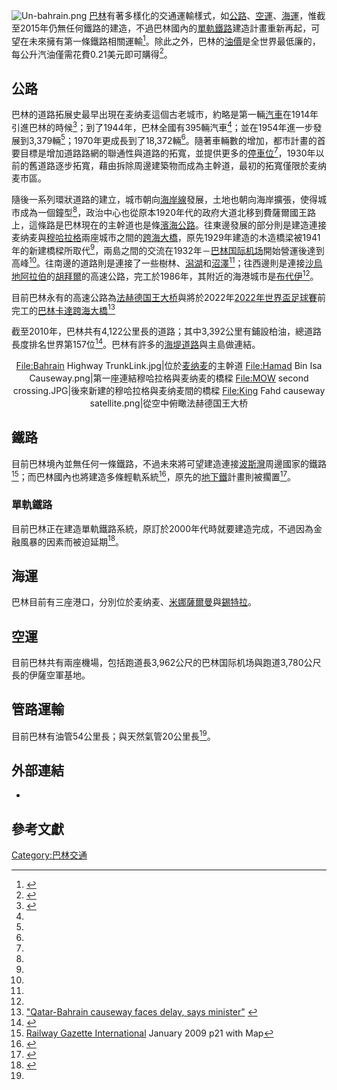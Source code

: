 [[File:Un-bahrain.png|thumb]]
[[巴林|巴林]]有著多樣化的交通運輸樣式，如[[公路|公路]]、[[空運|空運]]、[[海運|海運]]，惟截至2015年仍無任何鐵路的建造，不過巴林國內的[[單軌鐵路|單軌鐵路]]建造計畫重新再起，可望在未來擁有第一條鐵路相關運輸<ref>{{cite web|title=Bahrain monorail work could start in 2010|url=http://www.arabianbusiness.com/bahrain-monorail-work-could-start-in-2010-85807.html|publisher=Arabian Business|accessdate=23 June 2012|archive-date=2019-06-14|archive-url=https://web.archive.org/web/20190614110636/https://www.arabianbusiness.com/bahrain-monorail-work-could-start-in-2010-85807.html|dead-url=no}}</ref>。除此之外，巴林的[[油價|油價]]是全世界最低廉的，每公升汽油僅需花費0.21美元即可購得<ref>{{Cite web |url=http://www.csmonitor.com/World/Americas/2011/0913/World-s-cheapest-gas-Top-5-countries/Bahrain-0.78-per-gallon-0.21-per-liter |title=存档副本 |access-date=2015-11-01 |archive-date=2012-02-27 |archive-url=https://web.archive.org/web/20120227021845/http://www.csmonitor.com/World/Americas/2011/0913/World-s-cheapest-gas-Top-5-countries/Bahrain-0.78-per-gallon-0.21-per-liter |dead-url=no }}</ref>。
==公路==
巴林的道路拓展史最早出現在麦纳麦這個古老城市，約略是第一輛[[汽車|汽車]]在1914年引進巴林的時候<ref name=Yasser>{{cite book|last=Elsheshtawy|first=Yasser|title=The evolving Arab city: tradition, modernity and urban development|publisher=Routledge|isbn=1134128215|pages=198|url=http://books.google.com.bh/books?id=O8Zz-2AtuIwC&lpg=PA184&dq=manama&pg=PA198#v=onepage&q=manama&f=false|access-date=2015-11-01|archive-date=2015-05-08|archive-url=https://web.archive.org/web/20150508030832/http://books.google.com.bh/books?id=O8Zz-2AtuIwC&lpg=PA184&dq=manama&pg=PA198#v=onepage&q=manama&f=false|dead-url=no}}</ref>；到了1944年，巴林全國有395輛汽車<ref name=Yasser/>；並在1954年進一步發展到3,379輛<ref name=Yasser/>；1970年更成長到了18,372輛<ref name=Yasser/>。隨著車輛數的增加，都市計畫的首要目標是增加道路路網的聯通性與道路的拓寬，並提供更多的[[停車位|停車位]]<ref name=Yasser/>，1930年以前的舊道路逐步拓寬，藉由拆除周邊建築物而成為主幹道，最初的拓寬僅限於麦纳麦市區。

隨後一系列環狀道路的建立，城市朝向[[海岸線|海岸線]]發展，土地也朝向海岸擴張，使得城市成為一個鐘型<ref name=Yasser/>，政治中心也從原本1920年代的政府大道北移到費薩爾國王路上，這條路是巴林現在的主幹道也是條[[濱海公路|濱海公路]]。往東邊發展的部分則是建造連接麦纳麦與[[穆哈拉格|穆哈拉格]]兩座城市之間的[[跨海大橋|跨海大橋]]，原先1929年建造的木造橋梁被1941年的新建橋樑所取代<ref name=Yasser/>，兩島之間的交流在1932年－[[巴林国际机场|巴林国际机场]]開始營運後達到高峰<ref name=Yasser/>。往南邊的道路則是連接了一些樹林、[[潟湖|潟湖]]和[[沼澤|沼澤]]<ref name=Yasser/>；往西邊則是連接[[沙烏地阿拉伯|沙烏地阿拉伯]]的[[胡拜爾|胡拜爾]]的高速公路，完工於1986年，其附近的海港城市是[[布代伊|布代伊]]<ref name=Yasser/>。

目前巴林永有的高速公路為[[法赫德国王大桥|法赫德国王大桥]]與將於2022年[[2022年世界盃足球賽|2022年世界盃足球賽]]前完工的[[巴林卡達跨海大橋|巴林卡達跨海大橋]]<ref>[http://thepeninsulaqatar.com/qatar/219002-qatar-bahrain-causeway-faces-delay-says-minister.html "Qatar-Bahrain causeway faces delay, says minister"] {{webarchive|url=https://archive.is/20130411230028/http://thepeninsulaqatar.com/qatar/219002-qatar-bahrain-causeway-faces-delay-says-minister.html |date=2013-04-11 }}</ref>

截至2010年，巴林共有4,122公里長的道路；其中3,392公里有鋪設柏油，總道路長度排名世界第157位<ref name=CIAfact>{{cite web|author1=[[世界概况|世界概况]]|title=The World Factbook BAHRAIN transportation|url=https://www.cia.gov/library/publications/resources/the-world-factbook/geos/ba.html|publisher=[[中央情報局|中央情報局]]|accessdate=2015-11-01|archive-date=2020-10-16|archive-url=https://web.archive.org/web/20201016193314/https://www.cia.gov/library/publications/resources/the-world-factbook/geos/ba.html|dead-url=yes}}</ref>。巴林有許多的[[海堤道路|海堤道路]]與主島做連結。
<center><gallery>
File:Bahrain Highway TrunkLink.jpg|位於[[麦纳麦|麦纳麦]]的主幹道
File:Hamad Bin Isa Causeway.png|第一座連結穆哈拉格與麦纳麦的橋樑
File:MOW second crossing.JPG|後來新建的穆哈拉格與麦纳麦間的橋樑
File:King Fahd causeway satellite.png|從空中俯瞰法赫德国王大桥
</gallery></center>

==鐵路==
目前巴林境內並無任何一條鐵路，不過未來將可望建造連接[[波斯灣|波斯灣]]周邊國家的鐵路<ref>[[Railway_Gazette_International|Railway Gazette International]] January 2009 p21 with Map</ref>；而巴林國內也將建造多條輕軌系統<ref>{{cite web|url=http://www.meed.com/sectors/transport/rail/bahrain-awaits-budget-approval-for-light-rail-study/3083208.article|accessdate=2011-02-20|title=Bahrain awaits budget approval for light rail study|archive-date=2016-03-04|archive-url=https://web.archive.org/web/20160304051945/http://www.meed.com/sectors/transport/rail/bahrain-awaits-budget-approval-for-light-rail-study/3083208.article|dead-url=no}}</ref>，原先的[[地下鐵|地下鐵]]計畫則被擱置<ref>{{cite web|url=http://www.mybahrain.net/viewtravelnews.asp?ID=789|accessdate=2011-02-20|title=Subway railway system planned for Bahrain - Bahrain News Manama|archive-date=2019-06-13|archive-url=https://web.archive.org/web/20190613165538/http://www.mybahrain.net/viewtravelnews.asp?ID=789|dead-url=yes}}</ref>。
===單軌鐵路===
目前巴林正在建造單軌鐵路系統，原訂於2000年代時就要建造完成，不過因為金融風暴的因素而被迫延期<ref>{{Cite web |url=http://www.tradearabia.com/news/CONS_291989.html |title=存档副本 |access-date=2015-11-01 |archive-date=2019-06-11 |archive-url=https://web.archive.org/web/20190611202327/http://www.tradearabia.com/news/CONS_291989.html |dead-url=no }}</ref>。

==海運==
巴林目前有三座港口，分別位於麦纳麦、[[米娜薩爾曼|米娜薩爾曼]]與[[錫特拉|錫特拉]]。
==空運==
{{Main|巴林机场列表}}
目前巴林共有兩座機場，包括跑道長3,962公尺的巴林国际机场與跑道3,780公尺長的伊薩空軍基地。

==管路運輸==
目前巴林有油管54公里長；與天然氣管20公里長<ref name=CIAfact/>。
== 外部連結 ==
* {{CIA World Factbook link|ba|巴林}}

==參考文獻==
{{reflist|2}}
{{亚洲题目|交通}}
[[Category:巴林交通|Category:巴林交通]]